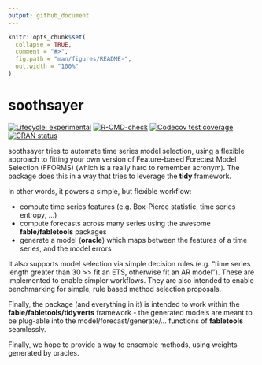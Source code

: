 ```yaml
---
output: github_document
---
```


<!-- README.md is generated from README.Rmd. Please edit that file -->

```r
knitr::opts_chunk$set(
  collapse = TRUE,
  comment = "#>",
  fig.path = "man/figures/README-",
  out.width = "100%"
)
```

# soothsayer

<!-- badges: start -->
[![Lifecycle: experimental](https://img.shields.io/badge/lifecycle-experimental-orange.svg)](https://lifecycle.r-lib.org/articles/stages.html#experimental)
[![R-CMD-check](https://github.com/JSzitas/soothsayer/workflows/R-CMD-check/badge.svg)](https://github.com/JSzitas/soothsayer/actions)
[![Codecov test coverage](https://codecov.io/gh/JSzitas/soothsayer/branch/main/graph/badge.svg)](https://codecov.io/gh/JSzitas/soothsayer?branch=main)
[![CRAN status](https://www.r-pkg.org/badges/version/soothsayer)](https://CRAN.R-project.org/package=soothsayer)
<!-- badges: end -->

soothsayer tries to automate time series model selection, using a flexible approach to 
fitting your own version of Feature-based Forecast Model Selection (FFORMS) (which is a really hard to remember acronym). 
The package does this in a way that tries to leverage the **tidy** framework.

In other words, it powers a simple, but flexible workflow: 

* compute time series features (e.g. Box-Pierce statistic, time series entropy, ...)
* compute forecasts across many series using the awesome **fable/fabletools** packages
* generate a model (**oracle**) which maps between the features of a time series, and the model errors

It also supports model selection via simple decision rules (e.g. "time series length greater than 30 >> fit an ETS, otherwise fit an AR model"). These are implemented to enable simpler workflows. They are also intended to enable benchmarking for simple, rule based method selection proposals.  

Finally, the package (and everything in it) is intended to work within the **fable/fabletools/tidyverts** framework - 
the generated models are meant to be plug-able into the model/forecast/generate/... functions of **fabletools** seamlessly. 

Finally, we hope to provide a way to ensemble methods, using weights generated by oracles. 
